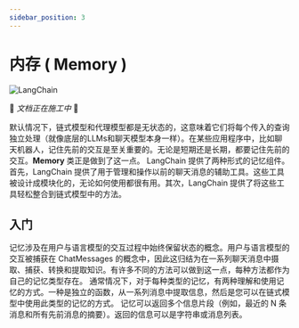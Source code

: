 ```yaml
---
sidebar_position: 3
---
```


# 内存 ( Memory )

![LangChain](https://pica.zhimg.com/50/v2-56e8bbb52aa271012541c1fe1ceb11a2_r.gif 'LangChain中文网')


🚧 _文档正在施工中_ 🚧

默认情况下，链式模型和代理模型都是无状态的，这意味着它们将每个传入的查询独立处理（就像底层的LLMs和聊天模型本身一样）。在某些应用程序中，比如聊天机器人，记住先前的交互是至关重要的。无论是短期还是长期，都要记住先前的交互。**Memory** 类正是做到了这一点。
LangChain 提供了两种形式的记忆组件。首先，LangChain 提供了用于管理和操作以前的聊天消息的辅助工具。这些工具被设计成模块化的，无论如何使用都很有用。其次，LangChain 提供了将这些工具轻松整合到链式模型中的方法。
## 入门

记忆涉及在用户与语言模型的交互过程中始终保留状态的概念。用户与语言模型的交互被捕获在 ChatMessages 的概念中，因此这归结为在一系列聊天消息中摄取、捕获、转换和提取知识。有许多不同的方法可以做到这一点，每种方法都作为自己的记忆类型存在。
通常情况下，对于每种类型的记忆，有两种理解和使用记忆的方式。一种是独立的函数，从一系列消息中提取信息，然后是您可以在链式模型中使用此类型的记忆的方式。
记忆可以返回多个信息片段（例如，最近的 N 条消息和所有先前消息的摘要）。返回的信息可以是字符串或消息列表。

<GetStarted/>
